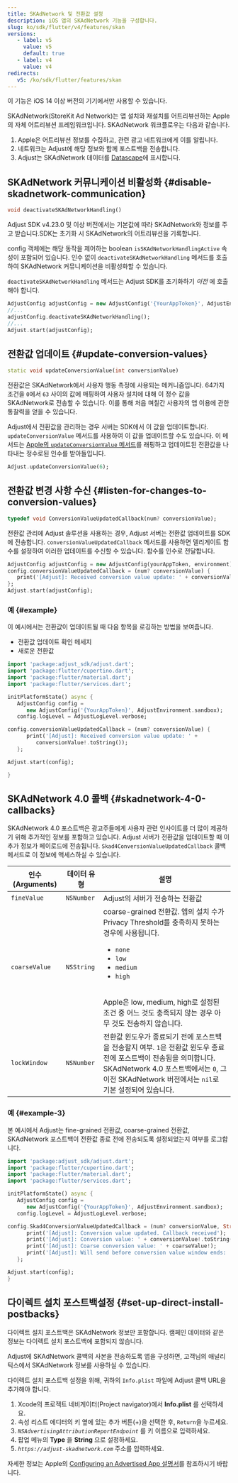 ```yaml
---
title: SKAdNetwork 및 전환값 설정
description: iOS 앱의 SKAdNetwork 기능을 구성합니다.
slug: ko/sdk/flutter/v4/features/skan
versions:
   - label: v5
     value: v5
     default: true
   - label: v4
     value: v4
redirects:
   v5: /ko/sdk/flutter/features/skan
---
```


<Callout type="important">

이 기능은 iOS 14 이상 버전의 기기에서만 사용할 수 있습니다.

</Callout>

SKAdNetwork\(StoreKit Ad Network\)는 앱 설치와 재설치를 어트리뷰션하는 Apple의 자체 어트리뷰션 프레임워크입니다. SKAdNetwork 워크플로우는 다음과 같습니다.

1. Apple은 어트리뷰션 정보를 수집하고, 관련 광고 네트워크에게 이를 알립니다.
2. 네트워크는 Adjust에 해당 정보와 함께 포스트백을 전송합니다.
3. Adjust는 SKAdNetwork 데이터를 [Datascape](https://help.adjust.com/ko/suite/article/datascape)에 표시합니다.

## SKAdNetwork 커뮤니케이션 비활성화 {#disable-skadnetwork-communication}

<CodeBlock title="메서드 서명">

```dart
void deactivateSKAdNetworkHandling()
```

</CodeBlock>
<MinorVersion added="v4.23.0">

Adjust SDK v4\.23\.0 및 이상 버전에서는 기본값에 따라 SKAdNetwork와 정보를 주고 받습니다.SDK는 초기화 시 SKAdNetwork의 어트리뷰션을 기록합니다.

</MinorVersion>

config 객체에는 해당 동작을 제어하는 boolean `isSKAdNetworkHandlingActive` 속성이 포함되어 있습니다. 인수 없이 `deactivateSKAdNetworkHandling` 메서드를 호출하여 SKAdNetwork 커뮤니케이션을 비활성화할 수 있습니다.

<Callout type="important">

`deactivateSKAdNetworkHandling` 메서드는 Adjust SDK를 초기화하기 _이전_ 에 호출해야 합니다.

</Callout>

```dart
AdjustConfig adjustConfig = new AdjustConfig('{YourAppToken}', AdjustEnvironment.Sandbox, true);
//...
adjustConfig.deactivateSKAdNetworkHandling();
//...
Adjust.start(adjustConfig);
```

## 전환값 업데이트 {#update-conversion-values}

<CodeBlock title="메서드 서명">

```dart
static void updateConversionValue(int conversionValue)
```

</CodeBlock>

전환값은 SKAdNetwork에서 사용자 행동 측정에 사용되는 메커니즘입니다. 64가지 조건을 `0`에서 `63` 사이의 값에 매핑하여 사용자 설치에 대해 이 정수 값을 SKAdNetwork로 전송할 수 있습니다. 이를 통해 처음 며칠간 사용자의 앱 이용에 관한 통찰력을 얻을 수 있습니다.

Adjust에서 전환값을 관리하는 경우 서버는 SDK에서 이 값을 업데이트합니다. `updateConversionValue` 메서드를 사용하여 이 값을 업데이트할 수도 있습니다. 이 메서드는 [Apple의 `updateConversionValue` 메서드](https://developer.apple.com/documentation/storekit/skadnetwork/3566697-updateconversionvalue)를 래핑하고 업데이트된 전환값을 나타내는 정수로된 인수를 받아들입니다.

```dart
Adjust.updateConversionValue(6);
```

## 전환값 변경 사항 수신 {#listen-for-changes-to-conversion-values}

<CodeBlock title="속성 선언">

```dart
typedef void ConversionValueUpdatedCallback(num? conversionValue);
```

</CodeBlock>

전환값 관리에 Adjust 솔루션을 사용하는 경우, Adjust 서버는 전환값 업데이트를 SDK에 전송합니다. `conversionValueUpdatedCallback` 메서드를 사용하면 델리게이트 함수를 설정하여 이러한 업데이트를 수신할 수 있습니다. 함수를 인수로 전달합니다.

```dart
AdjustConfig adjustConfig = new AdjustConfig(yourAppToken, environment);
config.conversionValueUpdatedCallback = (num? conversionValue) {
   print('[Adjust]: Received conversion value update: ' + conversionValue!.toString());
};
Adjust.start(adjustConfig);
```

### 예 {#example}

이 예시에서는 전환값이 업데이트될 때 다음 항목을 로깅하는 방법을 보여줍니다.

- 전환값 업데이트 확인 메세지
- 새로운 전환값

<CodeBlock title="main.dart">

```dart
import 'package:adjust_sdk/adjust.dart';
import 'package:flutter/cupertino.dart';
import 'package:flutter/material.dart';
import 'package:flutter/services.dart';

initPlatformState() async {
   AdjustConfig config =
      new AdjustConfig('{YourAppToken}', AdjustEnvironment.sandbox);
   config.logLevel = AdjustLogLevel.verbose;

config.conversionValueUpdatedCallback = (num? conversionValue) {
      print('[Adjust]: Received conversion value update: ' +
         conversionValue!.toString());
   };

Adjust.start(config);

}
```

</CodeBlock>

## SKAdNetwork 4\.0 콜백 {#skadnetwork-4-0-callbacks}

<MinorVersion added="v4.33.0">

SKAdNetwork 4\.0 포스트백은 광고주들에게 사용자 관련 인사이트를 더 많이 제공하기 위해 추가적인 정보를 포함하고 있습니다. Adjust 서버가 전환값을 업데이트할 때 이 추가 정보가 페이로드에 전송됩니다. `Skad4ConversionValueUpdatedCallback` 콜백 메서드로 이 정보에 액세스하실 수 있습니다.

</MinorVersion>

| 인수 \(Arguments\) | 데이터 유형 | 설명                                                                                                                                                                                                                                                                         |
| ------------------ | ----------- | ---------------------------------------------------------------------------------------------------------------------------------------------------------------------------------------------------------------------------------------------------------------------------- |
| `fineValue`        | `NSNumber`  | Adjust의 서버가 전송하는 전환값                                                                                                                                                                                                                                              |
| `coarseValue`      | `NSString`  | coarse\-grained 전환값. 앱의 설치 수가 Privacy Threshold를 충족하지 못하는 경우에 사용됩니다.<ul><li>`none`</li><li>`low`</li><li>`medium`</li><li>`high`</li></ul><br/>Apple은 low, medium, high로 설정된 조건 중 어느 것도 충족되지 않는 경우 아무 것도 전송하지 않습니다. |
| `lockWindow`       | `NSNumber`  | 전환값 윈도우가 종료되기 전에 포스트백을 전송할지 여부. `1`은 전환값 윈도우 종료 전에 포스트백이 전송됨을 의미합니다.<br/>SKAdNetwork 4\.0 포스트백에서는 `0`, 그 이전 SKAdNetwork 버전에서는 `nil`로 기본 설정되어 있습니다.                                                |

### 예 {#example-3}

본 예시에서 Adjust는 fine\-grained 전환값, coarse\-grained 전환값, SKAdNetwork 포스트백이 전환값 종료 전에 전송되도록 설정되었는지 여부를 로그합니다.

```dart
import 'package:adjust_sdk/adjust.dart';
import 'package:flutter/cupertino.dart';
import 'package:flutter/material.dart';
import 'package:flutter/services.dart';

initPlatformState() async {
   AdjustConfig config =
      new AdjustConfig('{YourAppToken}', AdjustEnvironment.sandbox);
   config.logLevel = AdjustLogLevel.verbose;

config.Skad4ConversionValueUpdatedCallback = (num? conversionValue, String? coarseValue, bool? lockWindow) {
      print('[Adjust]: Conversion value updated. Callback received');
      print('[Adjust]: Conversion value: ' + conversionValue!.toString());
      print('[Adjust]: Coarse conversion value: ' + coarseValue!);
      print('[Adjust]: Will send before conversion value window ends: ' lockWindow!.toString());
   };

Adjust.start(config);
}
```

## 다이렉트 설치 포스트백설정 {#set-up-direct-install-postbacks}

<Callout type="note">

다이렉트 설치 포스트백은 SKAdNetwork 정보만 포함합니다. 캠페인 데이터와 같은 정보는 다이렉트 설치 포스트백에 포함되지 않습니다.

</Callout>

Adjust에 SKAdNetwork 콜백의 사본을 전송하도록 앱을 구성하면, 고객님의 애널리틱스에서 SKAdNetwork 정보를 사용하실 수 있습니다.

다이렉트 설치 포스트백 설정을 위해, 귀하의 `Info.plist` 파일에 Adjust 콜백 URL을 추가해야 합니다.

1. Xcode의 프로젝트 네비게이터\(Project navigator\)에서 **Info.plist** 를 선택하세요.
2. 속성 리스트 에디터의 키 옆에 있는 추가 버튼\(\+\)을 선택한 후, `Return`을 누르세요.
3. _`NSAdvertisingAttributionReportEndpoint`_ 를 키 이름으로 입력하세요.
4. 팝업 메뉴의 **Type** 을 **String** 으로 설정하세요.
5. _`https://adjust-skadnetwork.com`_ 주소를 입력하세요.

<Callout type="seealso">

자세한 정보는 Apple의 [Configuring an Advertised App 설명서](https://developer.apple.com/documentation/storekit/skadnetwork/configuring_an_advertised_app)를 참조하시기 바랍니다.

</Callout>
